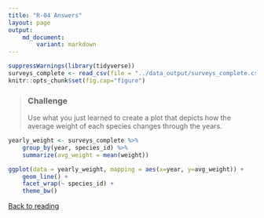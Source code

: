 ```yaml
---
title: "R-04 Answers"
layout: page
output: 
    md_document:
        variant: markdown
---
```


```r
suppressWarnings(library(tidyverse))
surveys_complete <- read_csv(file = "../data_output/surveys_complete.csv", col_types = cols())
knitr::opts_chunk$set(fig.cap="figure")
```

> ### Challenge
>
> Use what you just learned to create a plot that depicts how the average weight
> of each species changes through the years.

```r
yearly_weight <- surveys_complete %>%
    group_by(year, species_id) %>%
    summarize(avg_weight = mean(weight))

ggplot(data = yearly_weight, mapping = aes(x=year, y=avg_weight)) +
    geom_line() +
    facet_wrap(~ species_id) +
    theme_bw()
```


[Back to reading](../../R-04-visualization-ggplot2)